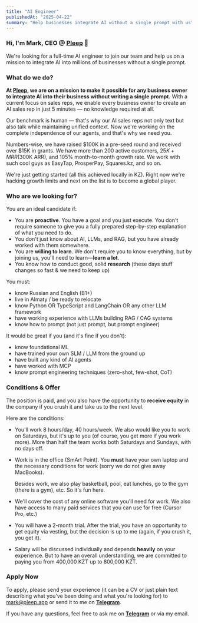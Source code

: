 ```yaml
---
title: "AI Engineer"
publishedAt: "2025-04-22"
summary: "Help businesses integrate AI without a single prompt with us"
---
```


### Hi, I'm Mark, CEO @ [Pleep](https://pleep.app) 👋

We're looking for a full-time AI engineer to join our team and help us on a mission to integrate AI into millions of businesses without a single prompt.

### **What do we do?**

**At [Pleep](https://pleep.app/), we are on a mission to make it possible for any business owner to integrate AI into their business without writing a single prompt.** With a current focus on sales reps, we enable every business owner to create an AI sales rep in just 5 minutes — no knowledge required at all.

Our benchmark is human — that's why our AI sales reps not only text but also talk while maintaining unified context. Now we're working on the complete independence of our agents, and that's why we need you.

Numbers-wise, we have raised $100K in a pre-seed round and received over $15K in grants. We have more than 200 active customers, $25K+ MRR ($300K ARR), and 105% month-to-month growth rate. We work with such cool guys as EasyTap, ProsperPay, Squares.kz, and so on.

We're just getting started (all this achieved locally in KZ). Right now we're hacking growth limits and next on the list is to become a global player.

### **Who are we looking for?**

You are an ideal candidate if:

- You are **proactive**. You have a goal and you just execute. You don't require someone to give you a fully prepared step-by-step explanation of what you need to do.
- You don't just know about AI, LLMs, and RAG, but you have already worked with them somewhere.
- You are **willing to learn**. We don't require you to know everything, but by joining us, you'll need to learn—**learn a lot**.
- You know how to conduct good, solid **research** (these days stuff changes so fast & we need to keep up)

You must:

- know Russian and English (B1+)
- live in Almaty / be ready to relocate
- know Python OR TypeScript and LangChain OR any other LLM framework
- have working experience with LLMs building RAG / CAG systems
- know how to prompt (not just prompt, but prompt engineer)

It would be great if you (and it's fine if you don't):

- know foundational ML
- have trained your own SLM / LLM from the ground up
- have built any kind of AI agents
- have worked with MCP
- know prompt engineering techniques (zero-shot, few-shot, CoT)

### **Conditions & Offer**

The position is paid, and you also have the opportunity to **receive equity** in the company if you crush it and take us to the next level.

Here are the conditions:

- You'll work 8 hours/day, 40 hours/week. We also would like you to work on Saturdays, but it's up to you (of course, you get more if you work more). More than half the team works both Saturdays and Sundays, with no days off.
- Work is in the office (SmArt Point). You **must** have your own laptop and the necessary conditions for work (sorry we do not give away MacBooks).

  Besides work, we also play basketball, pool, eat lunches, go to the gym (there is a gym), etc. So it's fun here.

- We'll cover the cost of any online software you'll need for work. We also have access to many paid services that you can use for free (Cursor Pro, etc.)
- You will have a 2-month trial. After the trial, you have an opportunity to get equity via vesting, but the decision is up to me (again, if you crush it, you get it).
- Salary will be discussed individually and depends **heavily** on your experience. But to have an overall understanding, we are committed to paying you from 400,000 KZT up to 800,000 KZT.

### **Apply Now**

To apply, please send your experience (it can be a CV or just plain text describing what you've been doing and what you're looking for) to mark@pleep.app or send it to me on [**Telegram**](https://t.me/marx2do).

If you have any questions, feel free to ask me on [**Telegram**](https://t.me/marx2do) or via my email.
